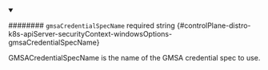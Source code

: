 
<details className="config-field" data-expandable="false" open>
<summary>

######## `gmsaCredentialSpecName` <span className="config-field-required" data-required="false">required</span> <span className="config-field-type">string</span> <span className="config-field-default"></span> <span className="config-field-enum"></span> {#controlPlane-distro-k8s-apiServer-securityContext-windowsOptions-gmsaCredentialSpecName}

GMSACredentialSpecName is the name of the GMSA credential spec to use.

</summary>



</details>
